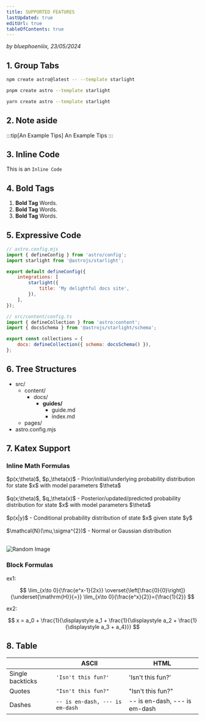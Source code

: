 ```yaml
---
title: SUPPORTED FEATURES
lastUpdated: true
editUrl: true
tableOfContents: true
---
```



_by bluephoeniiix, 23/05/2024_


## 1. Group Tabs

<Tabs>
<TabItem label="npm">

```sh
npm create astro@latest -- --template starlight
```

</TabItem>
<TabItem label="pnpm">

```sh
pnpm create astro --template starlight
```

</TabItem>
<TabItem label="Yarn">

```sh
yarn create astro --template starlight
```

</TabItem>
</Tabs>

## 2. Note aside

:::tip[An Example Tips]
An Example Tips
:::

## 3. Inline Code

This is an `Inline Code`

## 4. Bold Tags
1. **Bold Tag** Words.
2. **Bold Tag** Words.
3. **Bold Tag** Words.


## 5. Expressive Code 

```js ins={8}
// astro.config.mjs
import { defineConfig } from 'astro/config';
import starlight from '@astrojs/starlight';

export default defineConfig({
	integrations: [
		starlight({
			title: 'My delightful docs site',
		}),
	],
});
```


```js ins={3,6}
// src/content/config.ts
import { defineCollection } from 'astro:content';
import { docsSchema } from '@astrojs/starlight/schema';

export const collections = {
	docs: defineCollection({ schema: docsSchema() }),
};
```

## 6. Tree Structures


<FileTree>

- src/
  - content/
    - docs/
      - **guides/**
        - guide.md
        - index.md
  - pages/
- astro.config.mjs

</FileTree>


## 7. Katex Support

### Inline Math Formulas

<section style={{ display: 'flex' }}>
  <div style={{ flexBasis: '70%', paddingRight: '20px' }}>
    <p>
        $p(x;\theta)$, $p_\theta(x)$ - Prior/initial/underlying probability distribution for state $x$ with model parameters $\theta$ <br></br>
        $q(x;\theta)$, $q_\theta(x)$ - Posterior/updated/predicted probability distribution for state $x$ with model parameters $\theta$ <br></br>
        $p(x|y)$ - Conditional probability distribution of state $x$ given state $y$  <br></br>
        $\mathcal{N}(\mu,\sigma^{2})$ - Normal or Gaussian distribution <br></br>
    </p>
  </div>
  <div style={{ flexBasis: '30%' }}>
    <img src="https://source.unsplash.com/random/500x300" alt="Random Image" style={{ width: '100%', height: 'auto' }} />
  </div>
</section>

### Block Formulas

ex1:

$$
 \lim_{x\to 0}{\frac{e^x-1}{2x}}
 \overset{\left[\frac{0}{0}\right]}{\underset{\mathrm{H}}{=}}
 \lim_{x\to 0}{\frac{e^x}{2}}={\frac{1}{2}}
$$

ex2:

$$
  x = a_0 + \frac{1}{\displaystyle a_1 
          + \frac{1}{\displaystyle a_2 
          + \frac{1}{\displaystyle a_3 + a_4}}}
$$


## 8. Table 

|                |ASCII                          |HTML                         |
|----------------|-------------------------------|-----------------------------|
|Single backticks|`'Isn't this fun?'`            |'Isn't this fun?'            |
|Quotes          |`"Isn't this fun?"`            |"Isn't this fun?"            |
|Dashes          |`-- is en-dash, --- is em-dash`|-- is en-dash, --- is em-dash|